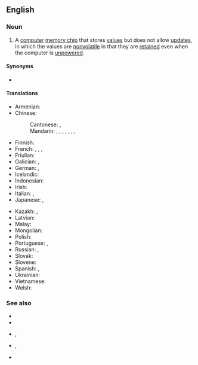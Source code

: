 {{also|read only memory}}
==English==

===Noun===
{{en-noun|~|read-only memories}}

# {{lb|en|computing}} A [[computer]] [[memory chip]] that stores [[value]]s but does not allow [[update]]s, in which the values are [[nonvolatile]] in that they are [[retain]]ed even when the computer is [[unpowered]].

====Synonyms====
* {{l|en|ROM}}

====Translations====
{{trans-top|memory chip that stores values but does allow updates}}
* Armenian: {{t|hy|միայն կարդալու հիշողություն|sc=Armn}}
* Chinese:
*: Cantonese: {{t|yue|唯讀記憶體|sc=Hani}}, {{t|yue|唯读记忆体|tr=wai4 duk6 gei3 jik1 tai2|sc=Hani}}
*: Mandarin: {{t|cmn|只讀內存|sc=Hani}}, {{t|cmn|只读内存|tr=zhǐ dú nèicún|sc=Hani}} {{qualifier|mainland China}}, {{t|cmn|只讀存儲器|sc=Hani}}, {{t|cmn|只读存储器|tr=zhǐdú cúnchǔqì, zhǐdú cúnchúqì|sc=Hani}} {{qualifier|mainland China}}, {{t|cmn|唯讀記憶體|sc=Hani}}, {{t|cmn|唯读记忆体|tr=wéi dú jìyì tǐ|sc=Hani}} {{qualifier|Taiwan}}, {{t|cmn|唯讀儲存器|sc=Hani}}, {{t|cmn|唯读储存器|tr=wéidú chǔcúnqì, chúcúnqì|sc=Hani}} {{qualifier|Taiwan}}
* Finnish: {{t+|fi|lukumuisti}}
* French: {{t+|fr|mémoire morte|f}}, {{t|fr|mémoire fixe|f}}, {{t|fr|mémoire ROM|f}}, {{t|fr|mémoire à lecture seule|f}}
* Friulian: {{t|fur|memorie di sole leture|f}}
* Galician: {{t|gl|memoria de só lectura|f}}, {{t|gl|memoria ROM|f}}
* German: {{t|de|Festwertspeicher|m}}, {{t|de|Nur-Lese-Speicher|m}}
* Icelandic: {{t|is|lesminni|n}}
* Indonesian: {{t|id|memori hanya baca}}
* Irish: {{t|ga|cuimhne inléite amháin|f}}
* Italian: {{t+|it|memoria a sola lettura|f}}, {{t|it|memoria ROM|f}}
* Japanese: {{t|ja|読み出し専用メモリ|tr=yomidashi sen'yō memori|sc=Jpan}}, {{t|ja|ROM|tr=ロム, romu|sc=Jpan}}
{{trans-mid}}
* Kazakh: {{t|kk|тұрақты жадтау құрылғысы|sc=Cyrl}}, {{t|kk|ТЖҚ|sc=Cyrl}}
* Latvian: {{t|lv|lasāmatmiņa|f}}
* Malay: {{t|ms|ingatan baca sahaja}}
* Mongolian: {{t|mn|тогтмол санах ой|sc=Cyrl}}
* Polish: {{t|pl|pamięć tylko do odczytu|f}}
* Portuguese: {{t|pt|[[memória]] [[somente]] [[de]] [[leitura]]|f}}, {{t|pt|memória ROM|f}}
* Russian: {{t|ru|постоянное запоминающее устро́йство|n}}, {{t+|ru|ПЗУ|n}}
* Slovak: {{t|sk|permanentná pamäť|f}}
* Slovene: {{t|sl|brálni pomnílnik|m}}
* Spanish: {{t|es|memoria de solo lectura|f}}, {{t|es|memoria ROM|f}}
* Ukrainian: {{t|uk|постійний запам'ятовувач|m|sc=Cyrl}}
* Vietnamese: {{t|vi|bộ nhớ chỉ đọc}}
* Welsh: {{t|cy|cof darllen yn unig|m}}
{{trans-bottom}}

===See also===
* {{projectlink|wikipedia}}
* {{projectlink|wikipedia|Filesystem permissions}}
* {{l|en|random access memory}}, {{l|en|RAM}}
* {{l|en|programmable read-only memory}}, {{l|en|PROM}}
* {{l|en|flash memory}}